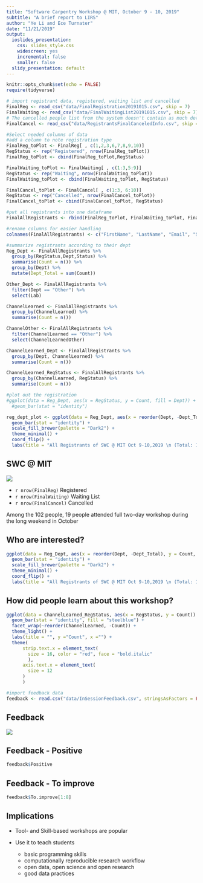 ```yaml
---
title: "Software Carpentry Workshop @ MIT, October 9 - 10, 2019"
subtitle: "A brief report to LIRS"
author: "Ye Li and Ece Turnater"
date: "11/21/2019"
output:
  ioslides_presentation:
    css: slides_style.css
    widescreen: yes
    incremental: false
    smaller: false
  slidy_presentation: default
---
```



```r
knitr::opts_chunk$set(echo = FALSE)
require(tidyverse)
```

```r
# import registrant data, registered, waiting list and cancelled
FinalReg <- read_csv("data/FinalRegistration20191015.csv", skip = 7)
FinalWaiting <- read_csv("data/FinalWaitingList20191015.csv", skip = 7)
# The cancelled people list from the system doesn't contain as much details as the other two lists. Data imported here were compiled from exported registrants and waiting list on various days before the registration closed. 
FinalCancel <- read_csv("data/RegistrantsFinalCanceledInfo.csv", skip = 8)

#Select needed columns of data
#add a column to note registration type
FinalReg_toPlot <- FinalReg[ , c(1,2,3,6,7,8,9,10)]
RegStatus <- rep("Registered", nrow(FinalReg_toPlot))
FinalReg_toPlot <- cbind(FinalReg_toPlot,RegStatus) 

FinalWaiting_toPlot <- FinalWaiting[ , c(1:3,5:9)]
RegStatus <- rep("Waiting", nrow(FinalWaiting_toPlot))
FinalWaiting_toPlot <- cbind(FinalWaiting_toPlot, RegStatus)

FinalCancel_toPlot <- FinalCancel[ , c(1:3, 6:10)]
RegStatus <- rep("Cancelled", nrow(FinalCancel_toPlot))
FinalCancel_toPlot <- cbind(FinalCancel_toPlot, RegStatus)

#put all registrants into one dataframe
FinalAllRegistrants <- rbind(FinalReg_toPlot, FinalWaiting_toPlot, FinalCancel_toPlot)

#rename columns for easier handling
colnames(FinalAllRegistrants) <- c("FirstName", "LastName", "Email", "Status", "Dept", "Lab", "ChannelLearned", "ChannelLearnedOther", "RegStatus")

#summarize registrants according to their dept
Reg_Dept <- FinalAllRegistrants %>%
  group_by(RegStatus,Dept,Status) %>% 
  summarise(Count = n()) %>% 
  group_by(Dept) %>% 
  mutate(Dept_Total = sum(Count)) 

Other_Dept <- FinalAllRegistrants %>% 
  filter(Dept == "Other") %>%
  select(Lab)

ChannelLearned <- FinalAllRegistrants %>% 
  group_by(ChannelLearned) %>% 
  summarise(Count = n())

ChannelOther <- FinalAllRegistrants %>% 
  filter(ChannelLearned == "Other") %>% 
  select(ChannelLearnedOther)

ChannelLearned_Dept <- FinalAllRegistrants %>% 
  group_by(Dept, ChannelLearned) %>% 
  summarise(Count = n())

ChannelLearned_RegStatus <- FinalAllRegistrants %>% 
  group_by(ChannelLearned, RegStatus) %>% 
  summarise(Count = n())

#plot out the registration
#ggplot(data = Reg_Dept, aes(x = RegStatus, y = Count, fill = Dept)) +
  #geom_bar(stat = "identity")

reg_dept_plot <- ggplot(data = Reg_Dept, aes(x = reorder(Dept, -Dept_Total), y = Count, fill = Status)) +
  geom_bar(stat = "identity") +
  scale_fill_brewer(palette = "Dark2") +
  theme_minimal() +
  coord_flip() +
  labs(title = "All Registrants of SWC @ MIT Oct 9-10,2019 \n (Total: 102)", y = "Count", x = "") 

```



## SWC @ MIT {#workshop}

![](images/SWC_MIT.png)

- `r nrow(FinalReg)` Registered
- `r nrow(FinalWaiting)` Waiting List
- `r nrow(FinalCancel)` Cancelled

Among the 102 people, 19 people attended full two-day workshop during the long weekend in October

## Who are interested? 

```r
ggplot(data = Reg_Dept, aes(x = reorder(Dept, -Dept_Total), y = Count, fill = Status)) +
  geom_bar(stat = "identity") +
  scale_fill_brewer(palette = "Dark2") +
  theme_minimal() +
  coord_flip() +
  labs(title = "All Registrants of SWC @ MIT Oct 9-10,2019 \n (Total: 102)", y = "Count", x = "") 
```

## How did people learn about this workshop?
```r
ggplot(data = ChannelLearned_RegStatus, aes(x = RegStatus, y = Count)) +
  geom_bar(stat = "identity", fill = "steelblue") +
  facet_wrap(~reorder(ChannelLearned, -Count)) +
  theme_light() +
  labs(title = "", y ="Count", x ="") +
  theme(
      strip.text.x = element_text(
        size = 16, color = "red", face = "bold.italic"
        ),
      axis.text.x = element_text(
        size = 12
      )
      )

```

```r
#import feedback data
feedback <- read.csv("data/InSessionFeedback.csv", stringsAsFactors = FALSE)


```


## Feedback {#feedback}


![](images/feedback.jpg)



## Feedback - Positive

```r
feedback$Positive
```

## Feedback - To improve

```r
feedback$To.improve[1:8]

```

## Implications 
- Tool- and Skill-based workshops are popular 

- Use it to teach students 
  - basic programming skills
  - computationally reproducible research workflow
  - open data, open science and open research
  - good data practices




